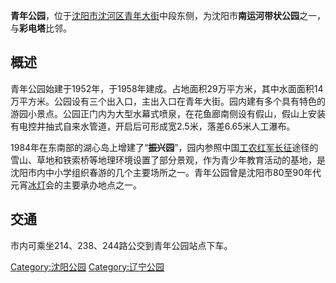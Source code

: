 {{Otheruses|青年公园|other=同名或類似名的其它條目描述}}

'''青年公园'''，位于[[沈阳市|沈阳市]][[沈河区|沈河区]][[青年大街|青年大街]]中段东侧，为沈阳市'''南运河带状公园'''之一，与'''彩电塔'''比邻。

== 概述 ==
青年公园始建于1952年，于1958年建成。占地面积29万平方米，其中水面面积14万平方米。公园设有三个出入口，主出入口在青年大街。园内建有多个具有特色的游园小景点。公园正门内为大型水幕式喷泉，在花鱼廊南侧设有假山，假山上安装有电控井抽式自来水管道，开启后可形成宽2.5米，落差6.65米人工瀑布。

1984年在东南部的湖心岛上增建了“'''振兴园'''”，园内参照中国[[工农红军|工农红军]][[长征|长征]]途径的雪山、草地和铁索桥等地理环境设置了部分景观，作为青少年教育活动的基地，是沈阳市内中小学组织春游的几个主要场所之一。青年公园曾是沈阳市80至90年代元宵[[冰灯|冰灯]]会的主要承办地点之一。

==交通==
市内可乘坐214、238、244路公交到青年公园站点下车。

{{辽宁小作品}}
[[Category:沈阳公园|Category:沈阳公园]]
[[Category:辽宁公园|Category:辽宁公园]]

{{coord|41|46|47|N|123|26|18|E|region:CN_type:landmark|display=title}}